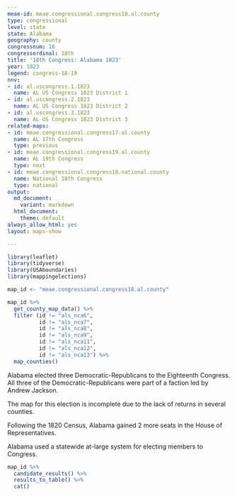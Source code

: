 ```yaml
---
meae-id: meae.congressional.congress18.al.county
type: congressional
level: state
state: Alabama
geography: county
congressnum: 18
congressordinal: 18th
title: '18th Congress: Alabama 1823'
year: 1823
legend: congress-18-19
nnv:
- id: al.uscongress.1.1823
  name: AL US Congress 1823 District 1
- id: al.uscongress.2.1823
  name: AL US Congress 1823 District 2
- id: al.uscongress.3.1823
  name: AL US Congress 1823 District 3
related-maps:
- id: meae.congressional.congress17.al.county
  name: AL 17th Congress
  type: previous
- id: meae.congressional.congress19.al.county
  name: AL 19th Congress
  type: next
- id: meae.congressional.congress18.national.county
  name: National 18th Congress
  type: national
output:
  md_document:
    variant: markdown
  html_document:
    theme: default
always_allow_html: yes
layout: maps-show

---
```


```r
library(leaflet)
library(tidyverse)
library(USAboundaries)
library(mappingelections)

map_id <- "meae.congressional.congress18.al.county"
```

<div class="map">

```r
map_id %>%
  get_county_map_data() %>%
  filter (id != "als_nca6",
          id != "als_nca7",
          id != "als_nca8",
          id != "als_nca9",
          id != "als_nca11",
          id != "als_nca12",
          id != "als_nca13") %>% 
  map_counties()
```

</div>

Alabama elected three Democratic-Republicans to the Eighteenth Congress. All three of the Democratic-Republicans were part of a faction led by Andrew Jackson.

The map for this election is incomplete due to the lack of returns in several counties.

Following the 1820 Census, Alabama gained 2 more seats in the House of Representatives.

Alabama used a statewide at-large system for electing members to Congress. 

<div class="results-table">

```r
map_id %>%
  candidate_results() %>%
  results_to_table() %>%
  cat()
```

</div>
